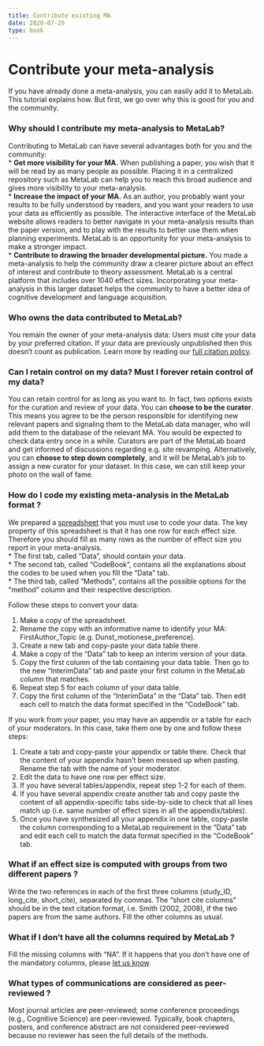 ```yaml
---
title: Contribute existing MA
date: 2020-07-26
type: book
---
```



Contribute your meta-analysis
=============================================================

If you have already done a meta-analysis, you can easily add it to MetaLab. This tutorial explains how. But first, we go over why this is good for you and the community.

### Why should I contribute my meta-analysis to MetaLab?

Contributing to MetaLab can have several advantages both for you and the community:  
* **Get more visibility for your MA.** When publishing a paper, you wish that it will be read by as many people as possible. Placing it in a centralized repository such as MetaLab can help you to reach this broad audience and gives more visibility to your meta-analysis.  
* **Increase the impact of your MA.** As an author, you probably want your results to be fully understood by readers, and you want your readers to use your data as efficiently as possible. The interactive interface of the MetaLab website allows readers to better navigate in your meta-analysis results than the paper version, and to play with the results to better use them when planning experiments. MetaLab is an opportunity for your meta-analysis to make a stronger impact.  
* **Contribute to drawing the broader developmental picture.** You made a meta-analysis to help the community draw a clearer picture about an effect of interest and contribute to theory assessment. MetaLab is a central platform that includes over 1040 effect sizes. Incorporating your meta-analysis in this larger dataset helps the community to have a better idea of cognitive development and language acquisition.

### Who owns the data contributed to MetaLab? 

You remain the owner of your meta-analysis data: Users must cite your data by your preferred citation. If your data are previously unpublished then this doesn't count as publication. Learn more by reading our [full citation policy](/publications.html). 

### Can I retain control on my data? Must I forever retain control of my data?

You can retain control for as long as you want to. In fact, two options exists for the curation and review of your data. You can **choose to be the curator**. This means you agree to be the person responsible for identifying new relevant papers and signaling them to the MetaLab data manager, who will add them to the database of the relevant MA. You would be expected to check data entry once in a while. Curators are part of the MetaLab board and get informed of discussions regarding e.g. site revamping. Alternatively, you can **choose to step down completely**, and it will be MetaLab’s job to assign a new curator for your dataset. In this case, we can still keep your photo on the wall of fame.

### How do I code my existing meta-analysis in the MetaLab format ? 

We prepared a [spreadsheet](https://docs.google.com/spreadsheets/d/12Y_2BcFSu48t0F8a_xrY1Ro2fJoCIV1h8O627WNcrjY/edit#gid=0) that you must use to code your data. The key property of this spreadsheet is that it has one row for each effect size. Therefore you should fill as many rows as the number of effect size you report in your meta-analysis.   
* The first tab, called “Data”, should contain your data.   
* The second tab, called “CodeBook”, contains all the explanations about the codes to be used when you fill the “Data” tab.   
* The third tab, called “Methods”, contains all the possible options for the “method” column and their respective description. 

Follow these steps to convert your data:   

1. Make a copy of the spreadsheet.  
2. Rename the copy  with an informative name to identify your MA: FirstAuthor_Topic (e.g. Dunst_motionese_preference).  
3. Create a new tab and copy-paste your data table there.  
4. Make a copy of the “Data” tab to keep an interim version of your data.  
5. Copy the first column of the tab containing your data table. Then go to the new “InterimData” tab and paste your first column in the MetaLab column that matches.   
6. Repeat step 5 for each column of your data table.  
7. Copy the first column of the “InterimData” in the “Data” tab. Then edit each cell to match the data format specified in the “CodeBook” tab.  

If you work from your paper, you may have an appendix or a table for each of your moderators. In this case, take them one by one and follow these steps:  

1. Create a tab and copy-paste your appendix or table there. Check that the content of your appendix hasn’t been messed up when pasting. Rename the tab with the name of your moderator.
2. Edit the data to have one row per effect size. 
3. If you have several tables/appendix, repeat step 1-2 for each of them.
4. If you have several appendix create another tab and copy paste the content of all appendix-specific tabs side-by-side to check that all lines match up (i.e. same number of effect sizes in all the appendix/tables).
5. Once you have synthesized all your appendix in one table, copy-paste the column corresponding to a MetaLab requirement in the “Data” tab and edit each cell to match the data format specified in the “CodeBook” tab.   

### What if an effect size is computed with groups from two different papers ?

Write the two references in each of the first three columns (study_ID, long_cite, short_cite), separated by commas. The “short cite columns” should be in the text citation format, i.e. Smith (2002, 2008), if the two papers are from the same authors. 
Fill the other columns as usual. 

### What if I don’t have all the columns required by MetaLab ?

Fill the missing columns with “NA”. If it happens that you don’t have one of the mandatory columns, please [let us know](metalab-project@googlegroups.com).

### What types of communications are considered as peer-reviewed ?

Most journal articles are peer-reviewed; some conference proceedings (e.g., Cognitive Science) are peer-reviewed. Typically, book chapters, posters, and conference abstract are not considered peer-reviewed because no reviewer has seen the full details of the methods.
